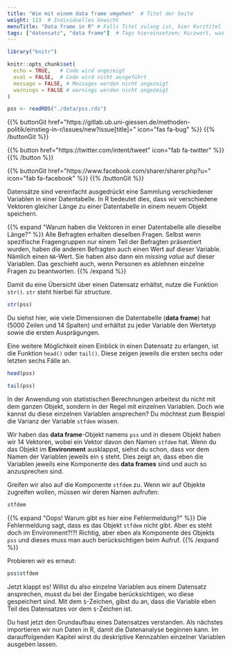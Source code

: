 ```yaml
---
title: "Wie mit einem data frame umgehen"  # Titel der Seite
weight: 113  # Individuelles Gewicht 
menuTitle: "Data frame in R" # Falls Titel zulang ist, hier Kurztitel
tags: ["datensatz", "data frame"]  # Tags hiereinsetzen; Kurzwort, was auf der Seite passsiert
---
```


```r
library("knitr")

knitr::opts_chunk$set(
  echo = TRUE,   # Code wird angezeigt
  eval = FALSE,  # Code wird nicht ausgeführt
  message = FALSE, # Messages werden nicht angezeigt
  warnings = FALSE # warnings werden nicht angezeigt
)

pss <- readRDS("./data/pss.rds")   
```

{{% buttonGit href=\"https\:\/\/gitlab.ub.uni-giessen.de\/methoden-politik\/einstieg-in-r\/issues\/new?issue[title]=\" icon=\"fas fa-bug\" %}} {{% /buttonGit %}} 

{{% button href=\"https\:\/\/twitter.com\/intent\/tweet\" icon=\"fab fa-twitter\" %}} {{% /button %}}

{{% buttonGit href=\"https\:\/\/www.facebook.com\/sharer\/sharer.php?u=\" icon=\"fab fa-facebook\" %}} {{% /buttonGit %}}

Datensätze sind vereinfacht ausgedrückt eine Sammlung verschiedener Variablen in einer Datentabelle. In R bedeutet dies, dass wir verschiedene Vektoren gleicher Länge zu einer Datentabelle in einem neuem Objekt speichern. 

{{% expand \"Warum haben die Vektoren in einer Datentabelle alle dieselbe Länge?\" %}}
Alle Befragten erhalten dieselben Fragen. Selbst wenn spezifische Fragengruppen nur einem Teil der Befragten präsentiert wurden, haben die anderen Befragten auch einen Wert auf dieser Variable. Nämlich einen `NA`-Wert. Sie haben also dann ein *missing value* auf dieser Variablen. Das geschieht auch, wenn Personen es ablehnen einzelne Fragen zu beantworten. 
{{% /expand %}}

Damit du eine Übersicht über einen Datensatz erhältst, nutze die Funktion `str()`. `str` steht hierbei für *structure*. 

```r
str(pss)
```

Du siehst hier, wie viele Dimensionen die Datentabelle (**data frame**) hat (5000 Zeilen und 14 Spalten) und erhältst zu jeder Variable den Wertetyp sowie die ersten Ausprägungen.

Eine weitere Möglichkeit einen Einblick in einen Datensatz zu erlangen, ist die Funktion `head()` oder `tail()`. Diese zeigen jeweils die ersten sechs oder letzten sechs Fälle an. 

```r
head(pss)
```

```r
tail(pss)
```

In der Anwendung von statistischen Berechnungen arbeitest du nicht mit dem ganzen Objekt, sondern in der Regel mit einzelnen Variablen. Doch wie kannst du diese einzelnen Variablen ansprechen? Du möchtest zum Beispiel die Varianz der Variable `stfdem` wissen.

Wir haben das **data frame**-Objekt namens `pss` und in diesem Objekt haben wir 14 Vektoren, wobei ein Vektor davon den Namen `stfdem` hat. Wenn du das Objekt im **Environment** ausklappst, siehst du schon, dass vor dem Namen der Variablen jeweils ein `$` steht. Dies zeigt an, dass eben die Variablen jeweils eine Komponente des **data frames** sind und auch so anzusprechen sind.

Greifen wir also auf die Komponente `stfdem` zu. Wenn wir auf Objekte zugreifen wollen, müssen wir deren Namen aufrufen:

```r
stfdem
```

{{% expand \"Oops! Warum gibt es hier eine Fehlermeldung?\" %}}
Die Fehlermeldung sagt, dass es das Objekt `stfdem` nicht gibt. Aber es steht doch im Environment?!?! Richtig, aber eben als Komponente des Objekts `pss` und dieses muss man auch berücksichtigen beim Aufruf. 
{{% /expand %}}

Probieren wir es erneut:
```r
pss$stfdem
```

Jetzt klappt es! Willst du also einzelne Variablen aus einem Datensatz ansprechen, musst du bei der Eingabe berücksichtigen, wo diese gespeichert sind. Mit dem `$`-Zeichen, gibst du an, dass die Variable eben Teil des Datensatzes vor dem `$`-Zeichen ist. 

Du hast jetzt den Grundaufbau eines Datensatzes verstanden. Als nächstes importieren wir nun Daten in R, damit die Datenanalyse beginnen kann. Im darauffolgenden Kapitel wirst du deskriptive Kennzahlen einzelner Variablen ausgeben lassen.
